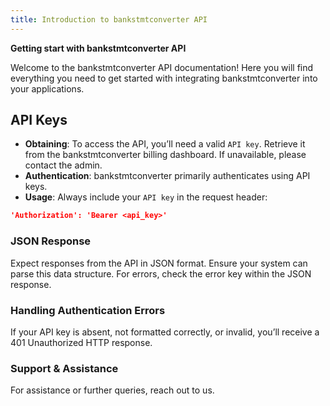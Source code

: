 ```yaml
---
title: Introduction to bankstmtconverter API
---
```


**Getting start with bankstmtconverter API**

Welcome to the bankstmtconverter API documentation! Here you will find everything you need to get started with integrating bankstmtconverter into your applications.

## API Keys

- **Obtaining**: To access the API, you’ll need a valid `API key`. Retrieve it from the bankstmtconverter billing dashboard. If unavailable, please contact the admin.
- **Authentication**: bankstmtconverter primarily authenticates using API keys.
- **Usage**: Always include your `API key` in the request header:

```json
'Authorization': 'Bearer <api_key>'
```

### JSON Response

Expect responses from the API in JSON format. Ensure your system can parse this data structure. For errors, check the error key within the JSON response.

### Handling Authentication Errors

If your API key is absent, not formatted correctly, or invalid, you’ll receive a 401 Unauthorized HTTP response.






### Support & Assistance
For assistance or further queries, reach out to us.